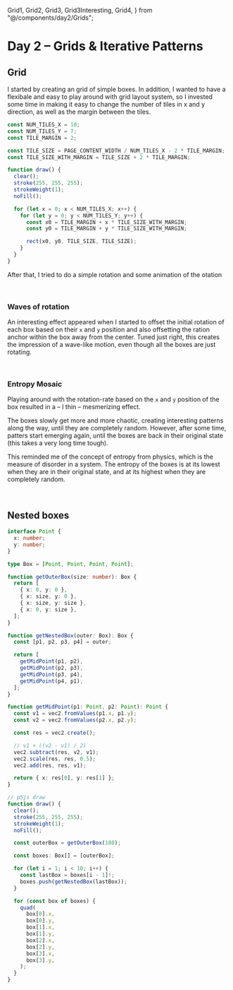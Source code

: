   Grid1,
  Grid2,
  Grid3,
  Grid3Interesting,
  Grid4,
} from "@/components/day2/Grids";

# Day 2 – Grids & Iterative Patterns

## Grid

I started by creating an grid of simple boxes. In addition, I wanted to have a flexibale and easy to play around with grid layout system, so I invested some time in making it easy to change the number of tiles in x and y direction, as well as the margin between the tiles.

```js
const NUM_TILES_X = 10;
const NUM_TILES_Y = 7;
const TILE_MARGIN = 2;

const TILE_SIZE = PAGE_CONTENT_WIDTH / NUM_TILES_X - 2 * TILE_MARGIN;
const TILE_SIZE_WITH_MARGIN = TILE_SIZE + 2 * TILE_MARGIN;

function draw() {
  clear();
  stroke(255, 255, 255);
  strokeWeight(1);
  noFill();

  for (let x = 0; x < NUM_TILES_X; x++) {
    for (let y = 0; y < NUM_TILES_Y; y++) {
      const x0 = TILE_MARGIN + x * TILE_SIZE_WITH_MARGIN;
      const y0 = TILE_MARGIN + y * TILE_SIZE_WITH_MARGIN;

      rect(x0, y0, TILE_SIZE, TILE_SIZE);
    }
  }
}
```

After that, I tried to do a simple rotation and some animation of the otation

<br />

<div
  style={{
    display: "flex",
    flex: "0 0 " + (PAGE_CONTENT_WIDTH / 3 - 15) + "px",
    alignContent: "space-around",
  }}
>
  <Grid1
    numTilesX={10}
    numTilesY={7}
    contentWidth={PAGE_CONTENT_WIDTH / 3 - 15}
  />
  <Grid2
    numTilesX={10}
    numTilesY={7}
    contentWidth={PAGE_CONTENT_WIDTH / 3 - 15}
  />
  <Grid3
    numTilesX={10}
    numTilesY={7}
    contentWidth={PAGE_CONTENT_WIDTH / 3 - 15}
  />
</div>

[//]: # "todo: describe roation was a pain"

### Waves of rotation

An interesting effect appeared when I started to offset the initial rotation of each box based on their `x` and `y` position and also offsetting the ration anchor within the box away from the center.
Tuned just right, this creates the impression of a wave-like motion, even though all the boxes are just rotating.

<Grid3Interesting numTilesX={10} numTilesY={7} margin={20} />

<br />

### Entropy Mosaic

Playing around with the rotation-rate based on the `x` and `y` position of the box resulted in a – I thin – mesmerizing effect.

The boxes slowly get more and more chaotic, creating interesting patterns along the way, until they are completely random. However, after some time, patters start emerging again, until the boxes are back in their original state (this takes a very long time tough).

This reminded me of the concept of entropy from physics, which is the measure of disorder in a system. The entropy of the boxes is at its lowest when they are in their original state, and at its highest when they are completely random.

<br />

<Grid4 numTilesX={20} numTilesY={16} margin={5} />

## Nested boxes

<NestedBox />

```typescript
interface Point {
  x: number;
  y: number;
}

type Box = [Point, Point, Point, Point];

function getOuterBox(size: number): Box {
  return [
    { x: 0, y: 0 },
    { x: size, y: 0 },
    { x: size, y: size },
    { x: 0, y: size },
  ];
}

function getNestedBox(outer: Box): Box {
  const [p1, p2, p3, p4] = outer;

  return [
    getMidPoint(p1, p2),
    getMidPoint(p2, p3),
    getMidPoint(p3, p4),
    getMidPoint(p4, p1),
  ];
}

function getMidPoint(p1: Point, p2: Point): Point {
  const v1 = vec2.fromValues(p1.x, p1.y);
  const v2 = vec2.fromValues(p2.x, p2.y);

  const res = vec2.create();

  // v1 + ((v2 - v1) / 2)
  vec2.subtract(res, v2, v1);
  vec2.scale(res, res, 0.5);
  vec2.add(res, res, v1);

  return { x: res[0], y: res[1] };
}

// p5js draw
function draw() {
  clear();
  stroke(255, 255, 255);
  strokeWeight(1);
  noFill();

  const outerBox = getOuterBox(180);

  const boxes: Box[] = [outerBox];

  for (let i = 1; i < 10; i++) {
    const lastBox = boxes[i - 1]!;
    boxes.push(getNestedBox(lastBox));
  }

  for (const box of boxes) {
    quad(
      box[0].x,
      box[0].y,
      box[1].x,
      box[1].y,
      box[2].x,
      box[2].y,
      box[3].x,
      box[3].y,
    );
  }
}
```

<GridsWithNextedBoxes numTilesX={15} numTilesY={15} margin={15} />
